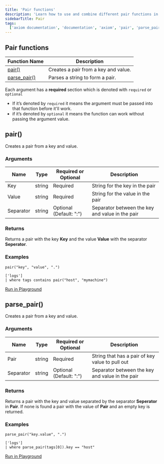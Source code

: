 ```yaml
---
title: 'Pair functions'
description: 'Learn how to use and combine different pair functions in APL'
sidebarTitle: Pair
tags:
  ['axiom documentation', 'documentation', 'axiom', 'pair', 'parse_pair']
---
```


## Pair functions

| **Function Name**                                       | **Description**                                                                 |
| ------------------------------------------------------- | ------------------------------------------------------------------------------- |
| [pair()](#pair)                                     | Creates a pair from a key and value.                                            |
| [parse_pair()](#parse-pair)                         | Parses a string to form a pair.                                                 |

Each argument has a **required** section which is denoted with `required` or `optional`

- If it’s denoted by `required` it means the argument must be passed into that function before it'll work.
- if it’s denoted by `optional` it means the function can work without passing the argument value.

## pair()

Creates a pair from a key and value.

### Arguments

| **Name**  | **Type** | **Required or Optional** | **Description**                                                                    |
| --------- | -------- | ------------------------ | ---------------------------------------------------------------------------------- |
| Key       | string   | Required                 | String for the key in the pair                                                     |
| Value     | string   | Required                 | String for the value in the pair                                                   |
| Separator | string   | Optional (Default: ":")  | Separator between the key and value in the pair                                    |

### Returns

Returns a pair with the key **Key** and the value **Value** with the separator **Seperator**.

### Examples

```kusto
pair("key", "value", ".")
```

```kusto
['logs']
| where tags contains pair("host", "mymachine")
```

[Run in Playground]()

## parse_pair()

Creates a pair from a key and value.

### Arguments

| **Name**  | **Type** | **Required or Optional** | **Description**                                                                    |
| --------- | -------- | ------------------------ | ---------------------------------------------------------------------------------- |
| Pair      | string   | Required                 | String that has a pair of key value to pull out                                    |
| Separator | string   | Optional (Default: ":")  | Separator between the key and value in the pair                                    |

### Returns

Returns a pair with the key and value separated by the separator **Seperator** in **Pair**. If
none is found a pair with the value of **Pair** and an empty key is returned.

### Examples

```kusto
parse_pair("key.value", ".")
```

```kusto
['logs']
| where parse_pair(tags[0]).key == "host"
```

[Run in Playground]()

